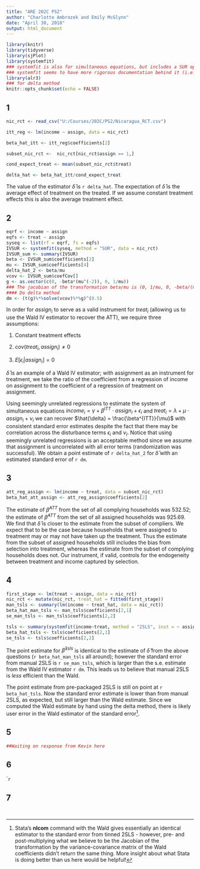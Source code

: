 ```yaml
---
title: "ARE 202C PS2"
author: "Charlotte Ambrozek and Emily McGlynn"
date: "April 30, 2018"
output: html_document
---
```


```r
library(knitr)
library(tidyverse)
library(sjPlot)
library(systemfit)
### systemfit is also for simultaneous equations, but includes a SUR option
### systemfit seems to have more rigorous documentation behind it (i.e. pubs in journal of statistical software), let's use that one (sem is also an option)
library(alr3)
### for delta method
knitr::opts_chunk$set(echo = FALSE)
```

## 1

```r
nic_rct <- read_csv("U:/Courses/202C/PS2/Nicaragua_RCT.csv")

itt_reg <- lm(income ~ assign, data = nic_rct)

beta_hat_itt <- itt_reg$coefficients[2]

subset_nic_rct <-  nic_rct[nic_rct$assign == 1,]

cond_expect_treat <- mean(subset_nic_rct$treat)

delta_hat <- beta_hat_itt/cond_expect_treat
```
The value of the estimator $\hat{\delta}$ is `r delta_hat`. The expectation of $\hat{\delta}$ is the average effect of treatment on the treated. If we assume constant treatment effects this is also the average treatment effect.

## 2
```r
eqrf <- income ~ assign
eqfs <- treat ~ assign
syseq <- list(rf = eqrf, fs = eqfs)
IVSUR <- systemfit(syseq, method = "SUR", data = nic_rct)
IVSUR_sum <- summary(IVSUR)
beta <- IVSUR_sum$coefficients[2]
mu <- IVSUR_sum$coefficients[4]
delta_hat_2 <- beta/mu
vcov <- IVSUR_sum$coefCov[]
g <- as.vector(c(0, -beta*(mu^(-2)), 0, 1/mu))
### The jacobian of the transformation beta/mu is (0, 1/mu, 0, -beta/(mu^2))
#### Do delta method
dm <- (t(g)%*%solve(vcov)%*%g)^(0.5)
```
In order for $assign_i$ to serve as a valid instrument for $treat_i$ (allowing us to use the Wald IV estimator to recover the ATT), we require three assumptions:

1. Constant treatment effects

2. $cov(treat_i, assign_i) \neq 0$

3. $E[\epsilon_i | assign_i] = 0$

$\hat{\delta}$ is an example of a Wald IV estimator; with assignment as an instrument for treatment, we take the ratio of the coefficient from a regression of income on assignment to the coefficient of a regression of treatment on assignment.

Using seemingly unrelated regressions to estimate the system of simultaneous equations $income_i = \gamma + \beta^{ITT}\cdot assign_i +\epsilon_i$ and $treat_i = \lambda + \mu \cdot assign_i + \nu_i$ we can recover $\hat{\delta} = \frac{\beta^{ITT}}{\mu}$ with consistent standard error estimates despite the fact that there may be correlation across the disturbance terms $\epsilon_i$ and $\nu_i$. Notice that using seemingly unrelated regressions is an acceptable method since we assume that assignment is uncorrelated with all error terms (randomization was successful). We obtain a point estimate of `r delta_hat_2` for $\hat{\delta}$ with an estimated standard error of `r dm`.

## 3
```r
att_reg_assign <- lm(income ~ treat, data = subset_nic_rct)
beta_hat_att_assign <- att_reg_assign$coefficients[2]
```
The estimate of $\hat{\beta}^{ATT}$ from the set of all complying households was 532.52; the estimate of $\hat{\beta}^{ATT}$ from the set of all assigned households was 925.69. We find that $\hat{\delta}$ is closer to the estimate from the subset of compliers. We expect that to be the case because households that were assigned to treatment may or may not have taken up the treatment. Thus the estimate from the subset of assigned households still includes the bias from selection into treatment, whereas the estimate from the subset of complying households does not. Our instrument, if valid, controls for the endogeneity between treatment and income captured by selection.

## 4
```r
first_stage <- lm(treat ~ assign, data = nic_rct)
nic_rct <- mutate(nic_rct, treat_hat = fitted(first_stage))
man_tsls <- summary(lm(income ~ treat_hat, data = nic_rct))
beta_hat_man_tsls <- man_tsls$coefficients[2,1]
se_man_tsls <- man_tsls$coefficients[2,2]

tsls <- summary(systemfit(income~treat, method = "2SLS", inst = ~ assign, data = nic_rct))
beta_hat_tsls <- tsls$coefficients[2,1]
se_tsls <- tsls$coefficients[2,2]
```
The point estimate for $\hat{\beta}^{2sls}$ is identical to the estimate of $\hat{\delta}$ from the above questions (`r beta_hat_man_tsls` all around); however the standard error from manual 2SLS is `r se_man_tsls`, which is larger than the s.e. estimate from the Wald IV estimator `r dm`. This leads us to believe that manual 2SLS is *less* efficient than the Wald.

The point estimate from pre-packaged 2SLS is still on point at `r beta_hat_tsls`. Now the standard error estimate is lower than from manual 2SLS, as expected, but still larger than the Wald estimate. Since we computed the Wald estimate by hand using the delta method, there is likely user error in the Wald estimator of the standard error[^1].

[^1]: Stata's **nlcom** command with the Wald gives essentially an identical estimator to the standard error from tinned 2SLS - however, pre- and post-multiplying what we believe to be the Jacobian of the transformation by the variance-covariance matrix of the Wald coefficients didn't return the same thing. More insight about what Stata is doing better than us here would be helpful!

## 5

```r
##Waiting on response from Kevin here
```

## 6
````r

```

## 7
```r


```




```r
```
